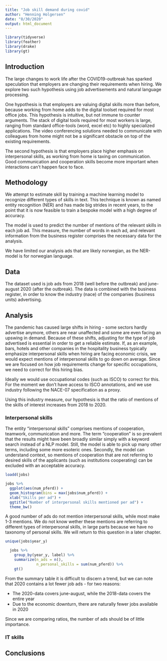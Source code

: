 ```yaml
---
title: "Job skill demand during covid"
author: "Henning Holgersen"
date: "8/30/2020"
output: html_document
---
```


```r
library(tidyverse)
library(feather)
library(drake)
library(gt)

```


## Introduction

The large changes to work life after the COVID19-outbreak has sparked speculation that employers are changing their requirements when hiring. We explore two such hypothesis using job advertisements and natural language processing.

One hypothesis is that employers are valuing digital skills more than before, because working from home adds to the digital toolset required for most office jobs. This hypothesis is intuitive, but not immune to counter arguments. The stack of digital tools required for most workers is large, ranging from standard office-tools (word, excel etc) to highly specialized applications. The video conferencing solutions needed to communicate with colleagues from home might not be a significant obstacle on top of the existing requirements.

The second hypothesis is that employers place higher emphasis on interpersonal skills, as working from home is taxing on communication. Good communication and cooperation skills become more important when interactions can't happen face to face.


## Methodology

We attempt to estimate skill by training a machine learning model to recognize different types of skills in text. This technique is known as named entity recognition (NER) and has made big strides in recent years, to the point that it is now feasible to train a bespoke model with a high degree of accuracy.

The model is used to predict the number of mentions of the relevant skills in each job ad. This measure, the number of words in each ad, and relevant information from the business register comprises the necessary data for the analysis.

We have limited our analysis ads that are likely norwegian, as the NER-model is for norwegian language.


## Data

The dataset used is job ads from 2018 (well before the outbreak) and june-august 2020 (after the outbreak). The data is combined with the business register, in order to know the industry (nace) of the companies (business units) advertising.




## Analysis

The pandemic has caused large shifts in hiring - some sectors hardly advertise anymore, others are near unaffected and some are even facing an upswing in demand. Because of these shifts, adjusting for the type of job advertised is essential in order to get a reliable estimate. If, as an example, bars, hotels and other companies in the hospitality business typically emphasize interpersonal skills when hiring are facing economic crisis, we would expect mentions of interpersonal skills to go down on average. Since we are focused on how job requirements change for specific occupations, we need to correct for this hiring bias.

Ideally we would use occupational codes (such as ISCO) to correct for this. For the moment we don't have access to ISCO annotations, and we use industry following the NACE-07 specification as a proxy.

Using this industry measure, our hypothesis is that the ratio of mentions of the skills of interest increases from 2018 to 2020.


### Interpersonal skills

The entity "interpersonal skills" comprises mentions of cooperation, teamwork, communication and more. The term "cooperation" is so prevalent that the results might have been broadly similar simply with a keyword search instead of a NLP model. Still, the model is able to pick up many other terms, including some more esoteric ones. Secondly, the model can understand context, so mentions of cooperation that are not referring to desired skills of the applicants (such as institutions cooperating) can be excluded with an acceptable accuracy.

```r

loadd(jobs)

jobs %>% 
  ggplot(aes(num_pferd)) +
  geom_histogram(bins = max(jobs$num_pferd)) +
  xlab("Skills per ad") +
  ggtitle("Number of interpersonal skills mentioned per ad") +
  theme_bw()


```

A good number of ads do not mention interpersonal skills, while most make 1-3 mentions. We do not know wether these mentions are referring to different types of interpersonal skills, in large parts because we have no taxonomy of personal skills. We will return to this question in a later chapter.

```r

unique(jobs$year_y)

  jobs %>% 
    group_by(year_y, label) %>% 
    summarize(n_ads = n(),
              n_personal_skills = sum(num_pferd)) %>% 
    gt()
```


From the summary table it is difficult to discern a trend, but we can note that 2020 contains a lot fewer job ads - for two reasons:

- The 2020-data covers june-august, while the 2018-data covers the entire year
- Due to the economic downturn, there are naturally fewer jobs available in 2020

Since we are comparing ratios, the number of ads should be of little importance.


### IT skills


## Conclusions






